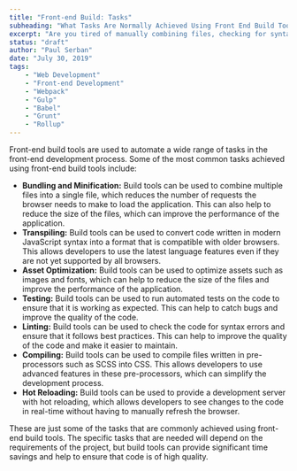 ```yaml
---
title: "Front-end Build: Tasks"
subheading: "What Tasks Are Normally Achieved Using Front End Build Tools"
excerpt: "Are you tired of manually combining files, checking for syntax errors, or manually refreshing your browser during development? Front-end build tools can help solve these issues and streamline your development process. From bundling and minification to hot reloading, these tools can automate a wide range of tasks. They can even help optimize assets and run automated tests, ensuring your code is high quality and bug-free. Discover the benefits of using front-end build tools today."
status: "draft"
author: "Paul Serban"
date: "July 30, 2019"
tags:
    - "Web Development"
    - "Front-end Development"
    - "Webpack"
    - "Gulp"
    - "Babel"
    - "Grunt"
    - "Rollup"
---
```


Front-end build tools are used to automate a wide range of tasks in the front-end development process. Some of the most common tasks achieved using front-end build tools include:

- **Bundling and Minification:** Build tools can be used to combine multiple files into a single file, which reduces the number of requests the browser needs to make to load the application. This can also help to reduce the size of the files, which can improve the performance of the application.
- **Transpiling:** Build tools can be used to convert code written in modern JavaScript syntax into a format that is compatible with older browsers. This allows developers to use the latest language features even if they are not yet supported by all browsers.
- **Asset Optimization:** Build tools can be used to optimize assets such as images and fonts, which can help to reduce the size of the files and improve the performance of the application.
- **Testing:** Build tools can be used to run automated tests on the code to ensure that it is working as expected. This can help to catch bugs and improve the quality of the code.
- **Linting:** Build tools can be used to check the code for syntax errors and ensure that it follows best practices. This can help to improve the quality of the code and make it easier to maintain.
- **Compiling:** Build tools can be used to compile files written in pre-processors such as SCSS into CSS. This allows developers to use advanced features in these pre-processors, which can simplify the development process.
- **Hot Reloading:** Build tools can be used to provide a development server with hot reloading, which allows developers to see changes to the code in real-time without having to manually refresh the browser.

These are just some of the tasks that are commonly achieved using front-end build tools. The specific tasks that are needed will depend on the requirements of the project, but build tools can provide significant time savings and help to ensure that code is of high quality.